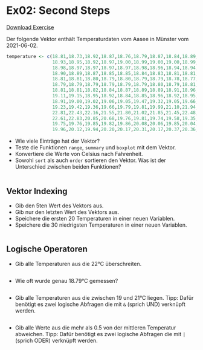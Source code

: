 # Ex02: Second Steps

[Download Exercise](../Ex02_second.R)

Der folgende Vektor enthält Temperaturdaten vom Aasee in Münster vom 2021-06-02.


```r
temperature <- c(18.81,18.73,18.92,18.87,18.76,18.79,18.87,18.84,18.89,18.89,
                 18.93,18.95,18.92,18.97,19.00,18.99,19.00,19.00,18.99,19.00,
                 18.98,18.97,18.97,18.97,18.97,18.98,18.96,18.94,18.94,18.91,
                 18.90,18.89,18.87,18.85,18.85,18.84,18.83,18.81,18.81,18.81,
                 18.81,18.81,18.80,18.79,18.80,18.79,18.79,18.78,18.77,18.78,
                 18.79,18.79,18.79,18.79,18.79,18.79,18.80,18.79,18.81,18.80,
                 18.81,18.81,18.82,18.84,18.87,18.89,18.89,18.91,18.96,19.02,
                 19.11,19.15,18.95,18.92,18.84,18.85,18.96,18.92,18.95,18.95,
                 18.91,19.00,19.02,19.06,19.05,19.47,19.32,19.05,19.66,19.57,
                 19.23,19.42,19.36,19.66,19.79,19.81,19.99,21.10,21.94,22.52,
                 22.81,22.43,22.16,21.55,21.80,21.02,21.85,21.45,22.48,22.73,
                 22.61,22.83,20.85,20.68,19.76,19.81,19.74,19.58,19.35,19.40,
                 19.75,19.76,19.85,19.82,19.86,20.08,20.06,19.85,20.04,19.90,
                 19.96,20.12,19.94,20.20,20.17,20.31,20.17,20.37,20.36,20.13)


```


- Wie viele Einträge hat der Vektor?
- Teste die Funktionen `range`, `summary` und `boxplot` mit dem Vektor.
- Konvertiere die Werte von Celsius nach Fahrenheit.
- Sowohl `sort` als auch `order` sortieren den Vektor. Was ist der Unterschied zwischen beiden Funktionen?

```r



```



## Vektor Indexing

- Gib den 5ten Wert des Vektors aus.
- Gib nur den letzten Wert des Vektors aus.
- Speichere die ersten 20 Temperaturen in einer neuen Variablen.
- Speichere die 30 niedrigsten Temperaturen in einer neuen Variablen.

```r

```


## Logische Operatoren

- Gib alle Temperaturen aus die 22°C überschreiten.

```r



```


- Wie oft wurde genau 18.79°C gemessen?

```r




```


- Gib alle Temperaturen aus die zwischen 19 und 21°C liegen. Tipp: Dafür benötigt es zwei logische Abfragen die mit `&` (sprich UND) verknüpft werden.


```r

```


- Gib alle Werte aus die mehr als 0.5 von der mittleren Temperatur abweichen. Tipp: Dafür benötigt es zwei logische Abfragen die mit `|` (sprich ODER) verknüpft werden.


```r


```




